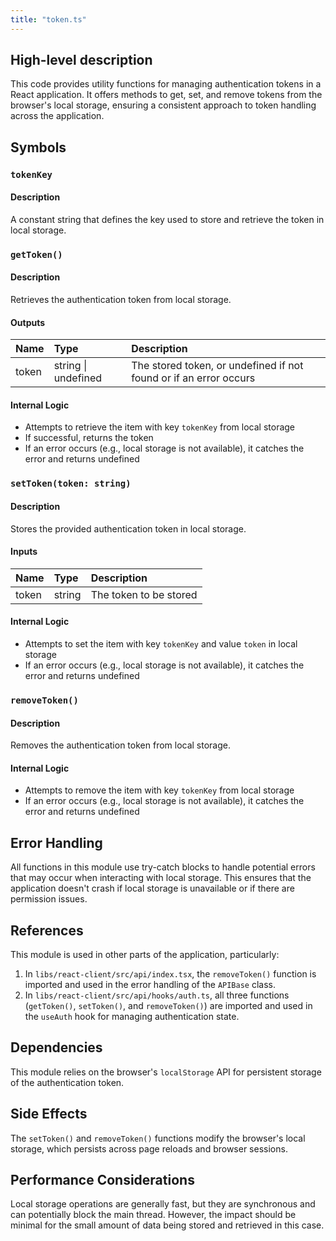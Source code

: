 ```yaml
---
title: "token.ts"
---
```


## High-level description
This code provides utility functions for managing authentication tokens in a React application. It offers methods to get, set, and remove tokens from the browser's local storage, ensuring a consistent approach to token handling across the application.

## Symbols

### `tokenKey`
#### Description
A constant string that defines the key used to store and retrieve the token in local storage.

### `getToken()`
#### Description
Retrieves the authentication token from local storage.

#### Outputs
| Name | Type | Description |
|:-----|:-----|:------------|
| token | string \| undefined | The stored token, or undefined if not found or if an error occurs |

#### Internal Logic
- Attempts to retrieve the item with key `tokenKey` from local storage
- If successful, returns the token
- If an error occurs (e.g., local storage is not available), it catches the error and returns undefined

### `setToken(token: string)`
#### Description
Stores the provided authentication token in local storage.

#### Inputs
| Name | Type | Description |
|:-----|:-----|:------------|
| token | string | The token to be stored |

#### Internal Logic
- Attempts to set the item with key `tokenKey` and value `token` in local storage
- If an error occurs (e.g., local storage is not available), it catches the error and returns undefined

### `removeToken()`
#### Description
Removes the authentication token from local storage.

#### Internal Logic
- Attempts to remove the item with key `tokenKey` from local storage
- If an error occurs (e.g., local storage is not available), it catches the error and returns undefined

## Error Handling
All functions in this module use try-catch blocks to handle potential errors that may occur when interacting with local storage. This ensures that the application doesn't crash if local storage is unavailable or if there are permission issues.

## References
This module is used in other parts of the application, particularly:
1. In `libs/react-client/src/api/index.tsx`, the `removeToken()` function is imported and used in the error handling of the `APIBase` class.
2. In `libs/react-client/src/api/hooks/auth.ts`, all three functions (`getToken()`, `setToken()`, and `removeToken()`) are imported and used in the `useAuth` hook for managing authentication state.

## Dependencies
This module relies on the browser's `localStorage` API for persistent storage of the authentication token.

## Side Effects
The `setToken()` and `removeToken()` functions modify the browser's local storage, which persists across page reloads and browser sessions.

## Performance Considerations
Local storage operations are generally fast, but they are synchronous and can potentially block the main thread. However, the impact should be minimal for the small amount of data being stored and retrieved in this case.